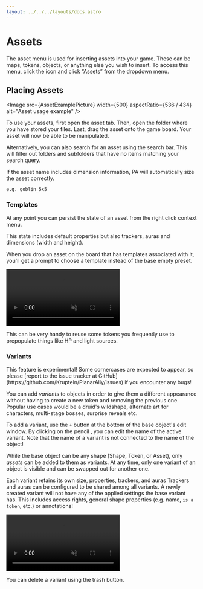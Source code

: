 ```yaml
---
layout: ../../../layouts/docs.astro
---
```




# Assets

The asset menu is used for inserting assets into your game.
These can be maps, tokens, objects, or anything else you wish to insert.
To access this menu, click the <Cog /> icon and click “Assets” from the dropdown menu.

## Placing Assets

<Image src={AssetExamplePicture} width={500} aspectRatio={536 / 434} alt="Asset usage example" />

To use your assets, first open the asset tab.
Then, open the folder where you have stored your files.
Last, drag the asset onto the game board.
Your asset will now be able to be manipulated.

Alternatively, you can also search for an asset using the search bar.
This will filter out folders and subfolders that have no items matching your search query.

<Tip title="Asset dimensions">
    If the asset name includes dimension information, PA will automatically size the asset correctly.

    e.g. goblin_5x5

</Tip>

### Templates

At any point you can persist the state of an asset from the right click context menu.

This state includes default properties but also trackers, auras and dimensions (width and height).

When you drop an asset on the board that has templates associated with it, you'll get a prompt to choose a template instead of the base empty preset.

<video autoplay loop muted style="max-width: min(680px, 75vw);">
    <source src="/blog/release-0.23/templates.webm" type="video/webm" />
    <source src="/blog/release-0.23/templates.mp4" type="video/mp4" />
</video>

This can be very handy to reuse some tokens you frequently use to prepopulate things like HP and light sources.

### Variants

<Warning title="Experimental!">
    This feature is experimental! Some cornercases are expected to appear, so please [report to the issue tracker at
    GitHub](https://github.com/Kruptein/PlanarAlly/issues) if you encounter any bugs!
</Warning>

You can add _variants_ to objects in order to give them a different appearance without having to create a new token and removing the previous one.
Popular use cases would be a druid's wildshape, alternate art for characters, multi-stage bosses, surprise reveals etc.

To add a variant, use the `+` button at the bottom of the base object's edit window.
By clicking on the pencil <PencilAlt/>, you can edit the name of the active variant.
Note that the name of a variant is not connected to the name of the object!

While the base object can be any shape (Shape, Token, or Asset), only _assets_ can be added to them as variants.
At any time, only one variant of an object is visible and can be swapped out for another one.

Each variant retains its own size, properties, trackers, and auras
Trackers and auras can be configured to be shared among all variants.
A newly created variant will not have any of the applied settings the base variant has.
This includes access rights, general shape properties (e.g. name, `is a token`, etc.) or annotations!

<video autoplay loop muted style="max-width: min(680px, 75vw);">
    <source src="/blog/release-0.24/variants.webm" type="video/webm" />
    <source src="/blog/release-0.24/variants.mp4" type="video/mp4" />
</video>

You can delete a variant using the trash <TrashAlt /> button.
